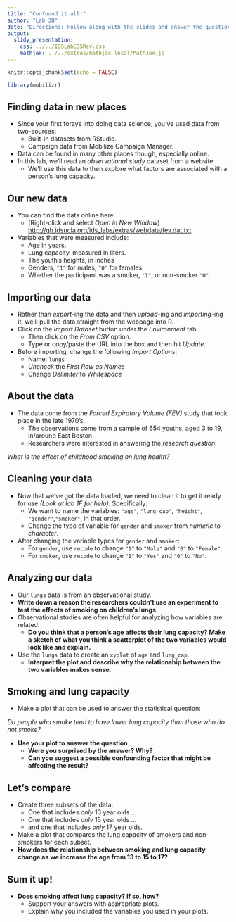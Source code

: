 ```yaml
---
title: "Confound it all!"
author: "Lab 3B"
date: "Directions: Follow along with the slides and answer the questions in **red** font in your journal."
output: 
  slidy_presentation: 
    css: ../../IDSLabCSSRev.css
    mathjax: ../../extras/mathjax-local/MathJax.js
---
```


```r
knitr::opts_chunk$set(echo = FALSE)
```

```r
library(mobilizr)
```

## Finding data in new places


- Since your first forays into doing data science, you've used data from two-sources:
    - Built-in datasets from RStudio.
    - Campaign data from Mobilize Campaign Manager.
- Data can be found in many other places though, especially online.
- In this lab, we'll read an _observational study_ dataset from a website.
    - We'll use this data to then explore what factors are associated with a person's lung capacity.


## Our new data

- You can find the data online here:
    - (Right-click and select _Open in New Window_) [http://gh.idsucla.org/ids_labs/extras/webdata/fev.dat.txt](http://gh.idsucla.org/ids_labs/extras/webdata/fev.dat.txt)
- Variables that were measured include:
    - Age in years.
    - Lung capacity, measured in liters.
    - The youth's heights, in inches 
    - Genders; `"1"` for males, `"0"` for females.  
    - Whether the participant was a smoker, `"1"`, or non-smoker `"0"`.


## Importing our data

- Rather than _export_-ing the data and then _upload_-ing and _importing_-ing it, we'll pull the data straight from the webpage into R.
- Click on the _Import Dataset_ button under the _Environment_ tab.
    - Then click on the _From CSV_ option.
    - Type or copy/paste the URL into the box and then hit _Update_.
- Before importing, change the following _Import Options_:
    - Name: `lungs`
    - _Uncheck_ the _First Row as Names_  
    - Change _Delimiter_ to _Whitespace_


## About the data

- The data come from the _Forced Expiratory Volume (FEV)_ study that took place in the late 1970's.
    - The observations come from a sample of 654 youths, aged 3 to 19, in/around East Boston.
    - Researchers were interested in answering the _research question_: 

_What is the effect of childhood smoking on lung health?_


## Cleaning your data

- Now that we've got the data loaded, we need to clean it to get it ready for use _(Look at lab 1F for help)_. Specifically:
    - We want to name the variables: `"age"`, `"lung_cap"`, `"height"`, `"gender"`,`"smoker"`, in that order.
    - Change the type of variable for `gender` and `smoker` from _numeric_ to _character_.
- After changing the variable types for `gender` and `smoker`:
    - For `gender`, use `recode` to change `"1"` to `"Male"` and `"0"` to `"Female"`.
    - For `smoker`, use `recode` to change `"1"` to `"Yes"` and `"0"` to `"No"`.
    

## Analyzing our data

- Our `lungs` data is from an observational study.
- **Write down a reason the researchers couldn't use an experiment to test the effects of smoking on children's lungs.**
- Observational studies are often helpful for analyzing how variables are related: 
  - **Do you think that a person's age affects their lung capacity? Make a sketch of what you think a scatterplot of the two variables would look like and explain.**
- Use the `lungs` data to create an `xyplot` of `age` and `lung_cap`.
    - **Interpret the plot and describe why the relationship between the two variables makes sense.**

    
## Smoking and lung capacity

- Make a plot that can be used to answer the statistical question:

_Do people who smoke tend to have lower lung capacity than those who do not smoke?_

- **Use your plot to answer the question**.
    - **Were you surprised by the answer? Why?**
    - **Can you suggest a possible confounding factor that might be affecting the result?**


## Let's compare

- Create three subsets of the data: 
    - One that includes _only_ 13 year olds ...
    - One that includes _only_ 15 year olds ...
    - and one that includes _only_ 17 year olds.
- Make a plot that compares the lung capacity of smokers and non-smokers for each subset.
- **How does the relationship between smoking and lung capacity change as we increase the age from 13 to 15 to 17?**


## Sum it up!

- **Does smoking affect lung capacity? If so, how?**
    - Support your answers with appropriate plots. 
    - Explain why you included the variables you used in your plots.



